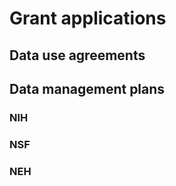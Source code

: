 # Grant applications {-}

## Data use agreements {-}

## Data management plans {-}

### NIH {-}

### NSF {-}

### NEH {-}

